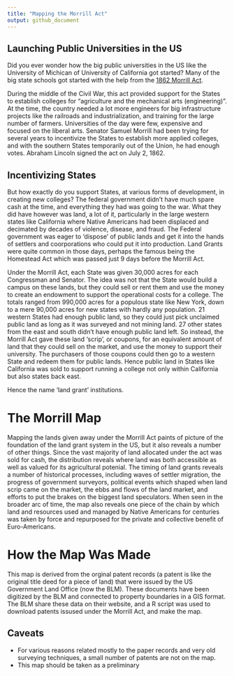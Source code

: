 ```yaml
---
title: "Mapping the Morrill Act"
output: github_document
---
```


## Launching Public Universities in the US

Did you ever wonder how the big public universities in the US like the University of Michican of University of California got started? Many of the big state schools got started with the help from the [1862 Morrill Act](https://en.wikipedia.org/wiki/Morrill_Land-Grant_Acts).

During the middle of the Civil War, this act provided support for the States to establish colleges for "agriculture and the mechanical arts (engineering)". At the time, the country needed a lot more engineers for big infrastructure projects like the railroads and industrialization, and training for the large number of farmers. Universities of the day were few, expensive and focused on the liberal arts. Senator Samuel Morrill had been trying for several years to incentivize the States to establish more applied colleges, and with the southern States temporarily out of the Union, he had enough votes. Abraham Lincoln signed the act on July 2, 1862.

## Incentivizing States

But how exactly do you support States, at various forms of development, in creating new colleges? The federal government didn't have much spare cash at the time, and everything they had was going to the war. What they did have however was land, a lot of it, particularly in the large western states like California where Native Americans had been displaced and decimated by decades of violence, disease, and fraud. The Federal government was eager to 'dispose' of public lands and get it into the hands of settlers and coorporations who could put it into production. Land Grants were quite common in those days, perhaps the famous being the Homestead Act which was passed just 9 days before the Morrill Act.

Under the Morrill Act, each State was given 30,000 acres for each Congressman and Senator. The idea was not that the State would build a campus on these lands, but they could sell or rent them and use the money to create an endowment to support the operational costs for a college. The totals ranged from 990,000 acres for a populous state like New York, down to a mere 90,000 acres for new states with hardly any population. 21 western States had enough public land, so they could just pick unclaimed public land as long as it was surveyed and not mining land. 27 other states from the east and south didn't have enough public land left. So instead, the Morrill Act gave these land 'scrip', or coupons, for an equivalent amount of land that they could sell on the market, and use the money to support their university. The purchasers of those coupons could then go to a western State and redeem them for public lands. Hence public land in States like California was sold to support running a college not only within California but also states back east. 

Hence the name 'land grant' institutions.

# The Morrill Map

Mapping the lands given away under the Morrill Act paints of picture of the foundation of the land grant system in the US, but it also reveals a number of other things. Since the vast majority of land allocated under the act was sold for cash, the distribution reveals where land was both accessible as well as valued for its agricultural potenial. The timing of land grants reveals a number of historical processes, including waves of settler migration, the progress of government surveyors, political events which shaped when land scrip came on the market, the ebbs and flows of the land market, and efforts to put the brakes on the biggest land speculators. When seen in the broader arc of time, the map also reveals one piece of the chain by which land and resources used and managed by Native Americans for centuries was taken by force and repurposed for the private and collective benefit of Euro-Americans.

# How the Map Was Made

This map is derived from the orginal patent records (a patent is like the original title deed for a piece of land) that were issued by the US Government Land Office (now the BLM). These documents have been digitized by the BLM and connected to property boundaries in a GIS format. The BLM share these data on their website, and a R script was used to download patents issused under the Morrill Act, and make the map.

## Caveats
- For various reasons related mostly to the paper records and very old surveying techniques, a small number of patents are not on the map. 
- This map should be taken as a preliminary
 
 